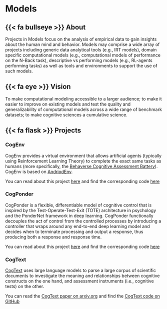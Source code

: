 # Models {.models}
## {{< fa bullseye >}} About

Projects in Models focus on the analysis of empirical data to gain insights about the human mind and behavior. Models may comprise a wide array of projects including generic data analytical tools (e.g., IRT models), domain specific computational models (e.g., computational models of performance on the N-Back task), descriptive vs performing models (e.g., RL-agents performing tasks) as well as tools and environments to support the use of such models.

## {{< fa eye >}} Vision {.models}
To make computational modeling accessible to a larger audience; to make it easier to improve on existing models and test the quality and generalizability of computational models across a wide range of benchmark datasets; to make cognitive sciences a cumulative science.

## {{< fa flask >}} Projects {.models}

### CogEnv
CogEnv provides a virtual environment that allows artificial agents (typically using Reinforcement Learning Theory) to complete the exact same tasks as humans (more specifically, the [Behaverse Cognitive Assessment Battery](/assessments/index.qmd)). CogEnv is based on [AndriodEnv](https://arxiv.org/abs/2105.13231 ).

::: {.callout}

You can read about this project [here](https://2022.ccneuro.org/proceedings/0000205.pdf?pn=1198)
 and find the corresponding code [here](https://github.com/morteza/CogEnv) 

:::




### CogPonder
CogPonder is a flexible, differentiable model of cognitive control that is inspired by the Test-Operate-Test-Exit (TOTE) architecture in psychology and the PonderNet framework in deep learning. CogPonder functionally decouples the act of control from the controlled processes by introducing a controller that wraps around any end-to-end deep learning model and decides when to terminate processing and output a response, thus producing both a response and response time.


::: {.callout}

You can read about this project [here](https://2023.ccneuro.org/proceedings/0001148.pdf)
 and find the corresponding code [here](https://github.com/morteza/CogPonder) 

:::



### CogText
[CogText](https://github.com/morteza/CogText) uses large language models to parse a large corpus of scientific documents to investigate the meaning and relationships between cognitive constructs on the one hand, and assessment instruments (i.e., cognitive tests) on the other.


::: {.callout}

You can read the [CogText paper on arxiv.org](https://arxiv.org/abs/2203.11016 )
 and find the [CogText code on GitHub](https://github.com/morteza/CogText ) 

:::


